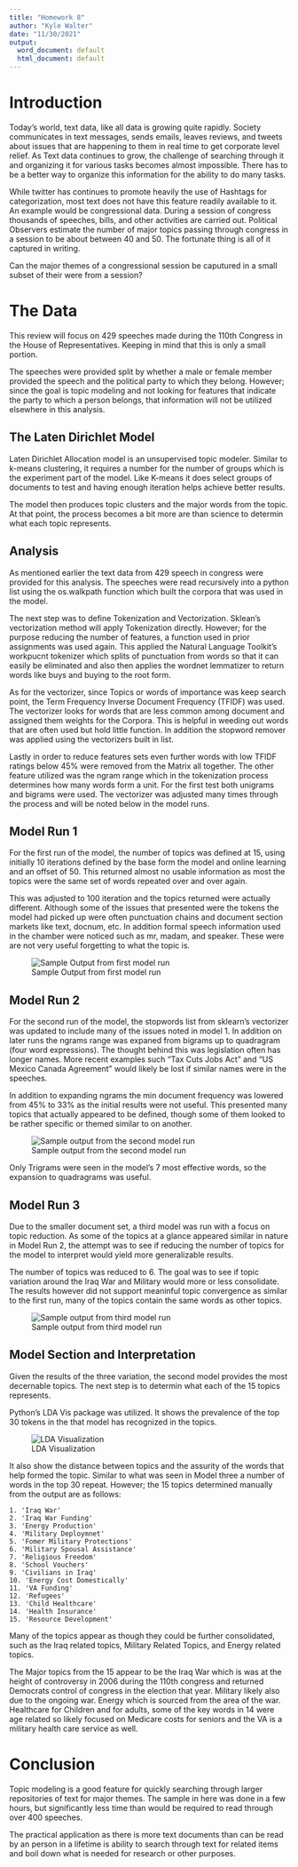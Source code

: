 ---
title: "Homework 8"
author: "Kyle Walter"
date: "11/30/2021"
output:
  word_document: default
  html_document: default
---



# Introduction

Today's world, text data, like all data is growing quite rapidly. Society communicates in text messages, sends emails, leaves reviews, and tweets about issues that are happening to them in real time to get corporate level relief. As Text data continues to grow, the challenge of searching through it and organizing it for various tasks becomes almost impossible. There has to be a better way to organize this information for the ability to do many tasks.

While twitter has continues to promote heavily the use of Hashtags for categorization, most text does not have this feature readily available to it. An example would be congressional data. During a session of congress thousands of speeches, bills, and other activities are carried out. Political Observers estimate the number of major topics passing through congress in a session to be about between 40 and 50. The fortunate thing is all of it captured in writing.

Can the major themes of a congressional session be caputured in a small subset of their were from a session? 

# The Data

This review will focus on 429 speeches made during the 110th Congress in the House of Representatives. Keeping in mind that this is only a small portion.

The speeches were provided split by whether a male or female member provided the speech and the political party to which they belong. However; since the goal is topic modeling and not looking for features that indicate the party to which a person belongs, that information will not be utilized elsewhere in this analysis.

## The Laten Dirichlet Model

Laten Dirichlet Allocation model is an unsupervised topic modeler. Similar to k-means clustering, it requires a number for the number of groups which is the experiment part of the model. Like K-means it does select groups of documents to test and having enough iteration helps achieve better results.

The model then produces topic clusters and the major words from the topic. At that point, the process becomes a bit more are than science to determin what each topic represents.

## Analysis

As mentioned earlier the text data from 429 speech in congress were provided for this analysis. The speeches were read recursively into a python list using the os.walkpath function which built the corpora that was used in the model.

The next step was to define Tokenization and Vectorization. Sklean's vectorization method will apply Tokenization directly. However; for the purpose reducing the number of features, a function used in prior assignments was used again. This applied the Natural Language Toolkit's workpucnt tokenizer which splits of punctuation from words so that it can easily be eliminated and also then applies the wordnet lemmatizer to return words like buys and buying to the root form.

As for the vectorizer, since Topics or words of importance was keep search point, the Term Frequency Inverse Document Frequency (TFIDF) was used. The vectorizer looks for words that are less common among document and assigned them weights for the Corpora. This is helpful in weeding out words that are often used but hold little function. In addition the stopword remover was applied using the vectorizers built in list.

Lastly in order to reduce features sets even further words with low TFIDF ratings below 45% were removed from the Matrix all together. The other feature utilized was the ngram range which in the tokenization process determines how many words form a unit. For the first test both unigrams and bigrams were used. The vectorizer was adjusted many times through the process and will be noted below in the model runs.

## Model Run 1

For the first run of the model, the number of topics was defined at 15, using initially 10 iterations defined by the base form the model and online learning and an offset of 50. This returned almost no usable information as most the topics were the same set of words repeated over and over again.

This was adjusted to 100 iteration and the topics returned were actually different. Although some of the issues that presented were the tokens the model had picked up were often punctuation chains and document section markets like text, docnum, etc. In addition formal speech information used in the chamber were noticed such as mr, madam, and speaker. These were are not very useful forgetting to what the topic is.

![Sample Output from first model run](First Model Run.png)

## Model Run 2

For the second run of the model, the stopwords list from sklearn's vectorizer was updated to include many of the issues noted in model 1. In addition on later runs the ngrams range was expaned from bigrams up to quadragram (four word expressions). The thought behind this was legislation often has longer names. More recent examples such "Tax Cuts Jobs Act" and "US Mexico Canada Agreement" would likely be lost if similar names were in the speeches.

In addition to expanding ngrams the min document frequency was lowered from 45% to 33% as the initial results were not useful. This presented many topics that actually appeared to be defined, though some of them looked to be rather specific or themed similar to on another.

![Sample output from the second model run](Second Model Run.png)

Only Trigrams were seen in the model's 7 most effective words, so the expansion to quadragrams was useful.

## Model Run 3

Due to the smaller document set, a third model was run with a focus on topic reduction. As some of the topics at a glance appeared similar in nature in Model Run 2, the attempt was to see if reducing the number of topics for the model to interpret would yield more generalizable results. 

The number of topics was reduced to 6. The goal was to see if topic variation around the Iraq War and Military would more or less consolidate. The results however did not support meaninful topic convergence as similar to the first run, many of the topics contain the same words as other topics.

![Sample output from third model run](Third Model Run.png)

## Model Section and Interpretation

Given the results of the three variation, the second model provides the most decernable topics. The next step is to determin what each of the 15 topics represents.

Python's LDA Vis package was utilized. It shows the prevalence of the top 30 tokens in the that model has recognized in the topics.

![LDA Visualization](Topic Model Vis.png)

It also show the distance between topics and the assurity of the words that help formed the topic. Similar to what was seen in Model three a number of words in the top 30 repeat. However; the 15 topics determined manually from the output are as follows:

    1. 'Iraq War'
    2. 'Iraq War Funding'
    3. 'Energy Production'
    4. 'Military Deploymnet'
    5. 'Fomer Military Protections'
    6. 'Military Spousal Assistance'
    7. 'Religious Freedom'
    8. 'School Vouchers' 
    9. 'Civilians in Iraq'
    10. 'Energy Cost Domestically'
    11. 'VA Funding'
    12. 'Refugees'
    13. 'Child Healthcare'
    14. 'Health Insurance'
    15. 'Resource Development'
    
Many of the topics appear as though they could be further consolidated, such as the Iraq related topics, Military Related Topics, and Energy related topics.

The Major topics from the 15 appear to be the Iraq War which is was at the height of controversy in 2006 during the 110th congress and returned Democrats control of congress in the election that year. Military likely also due to the ongoing war. Energy which is sourced from the area of the war. Healthcare for Children and for adults, some of the key words in 14 were age related so likely focused on Medicare costs for seniors and the VA is a military health care service as well.

# Conclusion

Topic modeling is a good feature for quickly searching through larger repositories of text for major themes. The sample in here was done in a few hours, but significantly less time than would be required to read through over 400 speeches.

The practical application as there is more text documents than can be read by an person in a lifetime is ability to search through text for related items and boil down what is needed for research or other purposes.